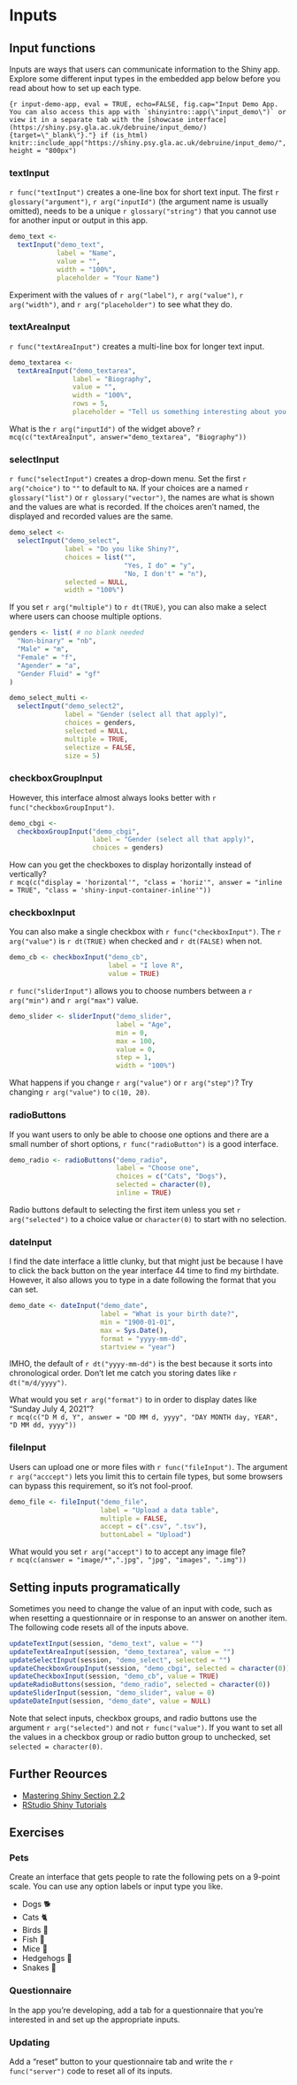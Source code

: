 # Inputs {#inputs}

## Input functions

Inputs are ways that users can communicate information to the Shiny app. Explore some different input types in the embedded app below before you read about how to set up each type.

```{r input-demo-app, eval = TRUE, echo=FALSE, fig.cap="Input Demo App. You can also access this app with `shinyintro::app(\"input_demo\")` or view it in a separate tab with the [showcase interface](https://shiny.psy.gla.ac.uk/debruine/input_demo/){target=\"_blank\"}."}
if (is_html)
  knitr::include_app("https://shiny.psy.gla.ac.uk/debruine/input_demo/",
  height = "800px")
```

### textInput

`r func("textInput")` creates a one-line box for short text input. The first `r glossary("argument")`, `r arg("inputId")` (the argument name is usually omitted), needs to be a unique `r glossary("string")` that you cannot use for another input or output in this app.

```r
demo_text <- 
  textInput("demo_text", 
            label = "Name", 
            value = "", 
            width = "100%",
            placeholder = "Your Name")
```

::: {.try}
Experiment with the values of `r arg("label")`, `r arg("value")`, `r arg("width")`, and `r arg("placeholder")` to see what they do.
:::

### textAreaInput

`r func("textAreaInput")` creates a multi-line box for longer text input.

```r
demo_textarea <- 
  textAreaInput("demo_textarea", 
                label = "Biography", 
                value = "",
                width = "100%",
                rows = 5, 
                placeholder = "Tell us something interesting about you.")
```

What is the `r arg("inputId")` of the widget above?
`r mcq(c("textAreaInput", answer="demo_textarea", "Biography"))`

### selectInput

`r func("selectInput")` creates a drop-down menu. Set the first `r arg("choice")` to `""` to default to `NA`. If your choices are a named `r glossary("list")` or `r glossary("vector")`, the names are what is shown and the values are what is recorded. If the choices aren't named, the displayed and recorded values are the same.

```r
demo_select <- 
  selectInput("demo_select", 
              label = "Do you like Shiny?", 
              choices = list("", 
                             "Yes, I do" = "y", 
                             "No, I don't" = "n"),
              selected = NULL,
              width = "100%")
```

If you set `r arg("multiple")` to `r dt(TRUE)`, you can also make a select where users can choose multiple options.

```r
genders <- list( # no blank needed
  "Non-binary" = "nb",
  "Male" = "m",
  "Female" = "f",
  "Agender" = "a",
  "Gender Fluid" = "gf"
)

demo_select_multi <- 
  selectInput("demo_select2", 
              label = "Gender (select all that apply)", 
              choices = genders,
              selected = NULL,
              multiple = TRUE, 
              selectize = FALSE,
              size = 5)
```

### checkboxGroupInput

However, this interface almost always looks better with `r func("checkboxGroupInput")`. 

```r
demo_cbgi <-
  checkboxGroupInput("demo_cbgi",
                     label = "Gender (select all that apply)",
                     choices = genders)
```

How can you get the checkboxes to display horizontally instead of vertically?  
`r mcq(c("display = 'horizontal'", "class = 'horiz'", answer = "inline = TRUE", "class = 'shiny-input-container-inline'"))`


### checkboxInput

You can also make a single checkbox with `r func("checkboxInput")`. The `r arg("value")` is `r dt(TRUE)` when checked and `r dt(FALSE)` when not.

```r
demo_cb <- checkboxInput("demo_cb",
                         label = "I love R",
                         value = TRUE)
```

`r func("sliderInput")` allows you to choose numbers between a `r arg("min")` and `r arg("max")` value.

```r
demo_slider <- sliderInput("demo_slider",
                           label = "Age",
                           min = 0,
                           max = 100,
                           value = 0,
                           step = 1,
                           width = "100%")
```

::: {.try}
What happens if you change `r arg("value")` or `r arg("step")`? Try changing `r arg("value")` to `c(10, 20)`.
:::

### radioButtons

If you want users to only be able to choose one options and there are a small number of short options, `r func("radioButton")` is a good interface. 

```r
demo_radio <- radioButtons("demo_radio",
                           label = "Choose one",
                           choices = c("Cats", "Dogs"),
                           selected = character(0),
                           inline = TRUE)
```

::: {.warning}
Radio buttons default to selecting the first item unless you set `r arg("selected")` to a choice value or `character(0)` to start with no selection.
:::

### dateInput

I find the date interface a little clunky, but that might just be because I have to click the back button on the year interface 44 time to find my birthdate. However, it also allows you to type in a date following the format that you can set.

```r
demo_date <- dateInput("demo_date",
                       label = "What is your birth date?",
                       min = "1900-01-01",
                       max = Sys.Date(),
                       format = "yyyy-mm-dd",
                       startview = "year")
```

::: {.info}
IMHO, the default of `r dt("yyyy-mm-dd")` is the best because it sorts into chronological order. Don't let me catch you storing dates like `r dt("m/d/yyyy")`. 
:::

What would you set `r arg("format")` to in order to display dates like "Sunday July 4, 2021"?  
`r mcq(c("D M d, Y", answer = "DD MM d, yyyy", "DAY MONTH day, YEAR", "D MM dd, yyyy"))`


### fileInput

Users can upload one or more files with `r func("fileInput")`. The argument `r arg("acccept")` lets you limit this to certain file types, but some browsers can bypass this requirement, so it's not fool-proof.

```r
demo_file <- fileInput("demo_file",
                       label = "Upload a data table",
                       multiple = FALSE,
                       accept = c(".csv", ".tsv"),
                       buttonLabel = "Upload")
```

What would you set `r arg("accept")` to to accept any image file?  
`r mcq(c(answer = "image/*",".jpg", "jpg", "images", ".img"))`


## Setting inputs programatically

Sometimes you need to change the value of an input with code, such as when resetting a questionnaire or in response to an answer on another item. The following code resets all of the inputs above.

```r
updateTextInput(session, "demo_text", value = "")
updateTextAreaInput(session, "demo_textarea", value = "")
updateSelectInput(session, "demo_select", selected = "")
updateCheckboxGroupInput(session, "demo_cbgi", selected = character(0))
updateCheckboxInput(session, "demo_cb", value = TRUE)
updateRadioButtons(session, "demo_radio", selected = character(0))
updateSliderInput(session, "demo_slider", value = 0)
updateDateInput(session, "demo_date", value = NULL)
```

::: {.warning}
Note that select inputs, checkbox groups, and radio buttons use the argument `r arg("selected")` and not `r func("value")`. If you want to set all the values in a checkbox group or radio button group to unchecked, set `selected = character(0)`.
:::

## Further Reources {#resources-inputs}

* [Mastering Shiny Section 2.2](https://mastering-shiny.org/basic-ui.html#inputs){target="_blank"}
* [RStudio Shiny Tutorials](https://vimeo.com/rstudioinc/review/131218530/212d8a5a7a/#t=10m41s){target="_blank"}

## Exercises {#exercises-inputs}

### Pets

Create an interface that gets people to rate the following pets on a 9-point scale. You can use any option labels or input type you like.

* Dogs 🐕  
* Cats 🐈  
* Birds 🦜  
* Fish 🐠  
* Mice 🐁  
* Hedgehogs 🦔  
* Snakes 🐍

### Questionnaire

In the app you're developing, add a tab for a questionnaire that you're interested in and set up the appropriate inputs. 

### Updating

Add a "reset" button to your questionnaire tab and write the `r func("server")` code to reset all of its inputs.

